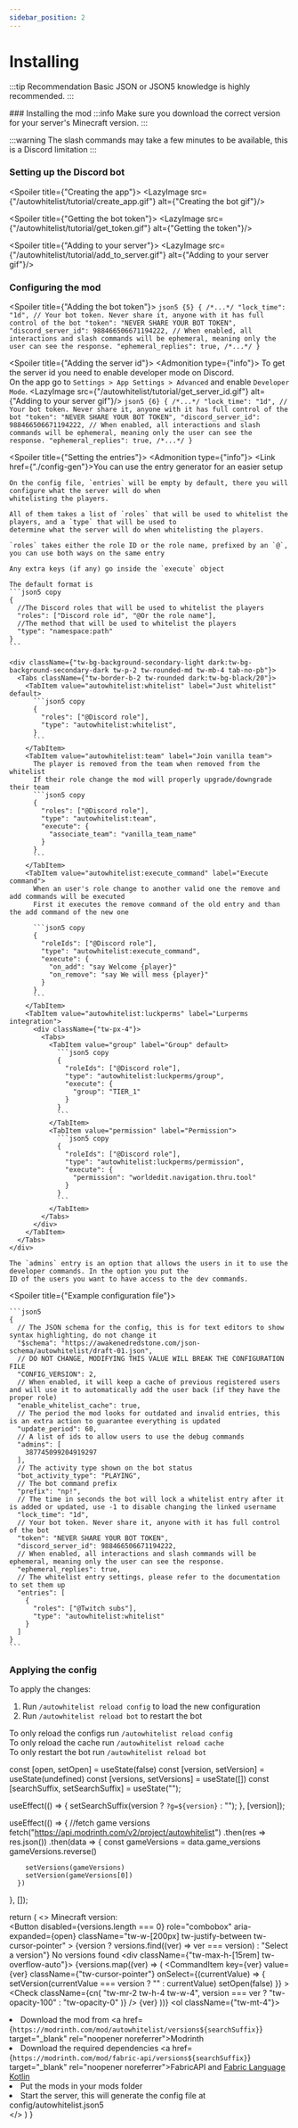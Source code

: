 ```yaml
---
sidebar_position: 2
---
```



# Installing

:::tip Recommendation
  Basic JSON or JSON5 knowledge is highly recommended.
:::

<Steps>
  ### Installing the mod
  :::info
  Make sure you download the correct version for your server's Minecraft version.
  :::

  [//]: # (Dropdown to select a minecraft version)
  <VersionPicker/>

  :::warning
  The slash commands may take a few minutes to be available, this is a Discord limitation
  :::

  ### Setting up the Discord bot

  <Spoiler title={"Creating the app"}>
    <LazyImage
      src={"/autowhitelist/tutorial/create_app.gif"}
      alt={"Creating the bot gif"}/>
  </Spoiler>

  <Spoiler title={"Getting the bot token"}>
    <LazyImage src={"/autowhitelist/tutorial/get_token.gif"}
               alt={"Getting the token"}/>
  </Spoiler>

  <Spoiler title={"Adding to your server"}>
    <LazyImage
      src={"/autowhitelist/tutorial/add_to_server.gif"}
      alt={"Adding to your server gif"}/>
  </Spoiler>

  ### Configuring the mod

  <Spoiler title={"Adding the bot token"}>
    ```json5 {5}
    {
      /*...*/
      "lock_time": "1d",
      // Your bot token. Never share it, anyone with it has full control of the bot
      "token": "NEVER SHARE YOUR BOT TOKEN",
      "discord_server_id": 988466506671194222,
      // When enabled, all interactions and slash commands will be ephemeral, meaning only the user can see the response.
      "ephemeral_replies": true,
      /*...*/
    }
    ```
  </Spoiler>

  <Spoiler title={"Adding the server id"}>
    <Admonition type={"info"}>
      To get the server id you need to enable developer mode on Discord.<br/>
      On the app go to&nbsp;`Settings > App Settings > Advanced`&nbsp;and enable&nbsp;`Developer Mode`.
    </Admonition>
    <LazyImage
      src={"/autowhitelist/tutorial/get_server_id.gif"}
      alt={"Adding to your server gif"}/>
    ```json5 {6}
    {
      /*...*/
      "lock_time": "1d",
      // Your bot token. Never share it, anyone with it has full control of the bot
      "token": "NEVER SHARE YOUR BOT TOKEN",
      "discord_server_id": 988466506671194222,
      // When enabled, all interactions and slash commands will be ephemeral, meaning only the user can see the response.
      "ephemeral_replies": true,
      /*...*/
    }
    ```
  </Spoiler>

  <Spoiler title={"Setting the entries"}>
    <Admonition type={"info"}>
      <Link href={"./config-gen"}>You can use the entry generator for an easier setup</Link>
    </Admonition>

    On the config file, `entries` will be empty by default, there you will configure what the server will do when
    whitelisting the players.

    All of them takes a list of `roles` that will be used to whitelist the players, and a `type` that will be used to
    determine what the server will do when whitelisting the players.

    `roles` takes either the role ID or the role name, prefixed by an `@`, you can use both ways on the same entry

    Any extra keys (if any) go inside the `execute` object

    The default format is
    ```json5 copy
    {
      //The Discord roles that will be used to whitelist the players
      "roles": ["Discord role id", "@Or the role name"],
      //The method that will be used to whitelist the players
      "type": "namespace:path"
    }
    ```

    <div className={"tw-bg-background-secondary-light dark:tw-bg-background-secondary-dark tw-p-2 tw-rounded-md tw-mb-4 tab-no-pb"}>
      <Tabs className={"tw-border-b-2 tw-rounded dark:tw-bg-black/20"}>
        <TabItem value="autowhitelist:whitelist" label="Just whitelist" default>
          ```json5 copy
          {
            "roles": ["@Discord role"],
            "type": "autowhitelist:whitelist",
          }
          ```
        </TabItem>
        <TabItem value="autowhitelist:team" label="Join vanilla team">
          The player is removed from the team when removed from the whitelist
          If their role change the mod will properly upgrade/downgrade their team
          ```json5 copy
          {
            "roles": ["@Discord role"],
            "type": "autowhitelist:team",
            "execute": {
              "associate_team": "vanilla_team_name"
            }
          }
          ```
        </TabItem>
        <TabItem value="autowhitelist:execute_command" label="Execute command">
          When an user's role change to another valid one the remove and add commands will be executed
          First it executes the remove command of the old entry and than the add command of the new one

          ```json5 copy
          {
            "roleIds": ["@Discord role"],
            "type": "autowhitelist:execute_command",
            "execute": {
              "on_add": "say Welcome {player}"
              "on_remove": "say We will mess {player}"
            }
          }
          ```
        </TabItem>
        <TabItem value="autowhitelist:luckperms" label="Lurperms integration">
          <div className={"tw-px-4"}>
            <Tabs>
              <TabItem value="group" label="Group" default>
                ```json5 copy
                {
                  "roleIds": ["@Discord role"],
                  "type": "autowhitelist:luckperms/group",
                  "execute": {
                    "group": "TIER_1"
                  }
                }
                ```
              </TabItem>
              <TabItem value="permission" label="Permission">
                ```json5 copy
                {
                  "roleIds": ["@Discord role"],
                  "type": "autowhitelist:luckperms/permission",
                  "execute": {
                    "permission": "worldedit.navigation.thru.tool"
                  }
                }
                ```
              </TabItem>
            </Tabs>
          </div>
        </TabItem>
      </Tabs>
    </div>

    The `admins` entry is an option that allows the users in it to use the developer commands. In the option you put the
    ID of the users you want to have access to the dev commands.
  </Spoiler>

  <Spoiler title={"Example configuration file"}>

    ```json5
    {
      // The JSON schema for the config, this is for text editors to show syntax highlighting, do not change it
      "$schema": "https://awakenedredstone.com/json-schema/autowhitelist/draft-01.json",
      // DO NOT CHANGE, MODIFYING THIS VALUE WILL BREAK THE CONFIGURATION FILE
      "CONFIG_VERSION": 2,
      // When enabled, it will keep a cache of previous registered users and will use it to automatically add the user back (if they have the proper role)
      "enable_whitelist_cache": true,
      // The period the mod looks for outdated and invalid entries, this is an extra action to guarantee everything is updated
      "update_period": 60,
      // A list of ids to allow users to use the debug commands
      "admins": [
        387745099204919297
      ],
      // The activity type shown on the bot status
      "bot_activity_type": "PLAYING",
      // The bot command prefix
      "prefix": "np!",
      // The time in seconds the bot will lock a whitelist entry after it is added or updated, use -1 to disable changing the linked username
      "lock_time": "1d",
      // Your bot token. Never share it, anyone with it has full control of the bot
      "token": "NEVER SHARE YOUR BOT TOKEN",
      "discord_server_id": 988466506671194222,
      // When enabled, all interactions and slash commands will be ephemeral, meaning only the user can see the response.
      "ephemeral_replies": true,
      // The whitelist entry settings, please refer to the documentation to set them up
      "entries": [
        {
          "roles": ["@Twitch subs"],
          "type": "autowhitelist:whitelist"
        }
      ]
    }
    ```
  </Spoiler>
  
  ### Applying the config
  
  To apply the changes: 
  1. Run `/autowhitelist reload config` to load the new configuration
  2. Run `/autowhitelist reload bot` to restart the bot
  
  To only reload the configs run `/autowhitelist reload config`  
  To only reload the cache run `/autowhitelist reload cache`  
  To only restart the bot run `/autowhitelist reload bot`

</Steps>

  const [open, setOpen] = useState(false)
  const [version, setVersion] = useState(undefined)
  const [versions, setVersions] = useState([])
  const [searchSuffix, setSearchSuffix] = useState("");

  useEffect(() => {
    setSearchSuffix(version ? `?g=${version}` : "");
  }, [version]);

  useEffect(() => {
    //fetch game versions
    fetch("https://api.modrinth.com/v2/project/autowhitelist")
      .then(res => res.json())
      .then(data => {
        const gameVersions = data.game_versions
        gameVersions.reverse()

        setVersions(gameVersions)
        setVersion(gameVersions[0])
      })
  }, []);

  return (
    <>
      Minecraft version:
      <br/>
      <Popover open={open} onOpenChange={setOpen}>
        <PopoverTrigger asChild>
          <Button
            disabled={versions.length === 0}
            role="combobox"
            aria-expanded={open}
            className="tw-w-[200px] tw-justify-between tw-cursor-pointer"
          >
            {version
              ? versions.find((ver) => ver === version)
              : "Select a version"}
            <ChevronsUpDown className="tw-ml-2 tw-h-4 w-4 tw-shrink-0 tw-opacity-50" />
          </Button>
        </PopoverTrigger>
        <PopoverContent className="tw-w-[200px] p-0">
          <Command>
            <CommandInput placeholder="Search version..." />
            <CommandEmpty>No versions found</CommandEmpty>
            <CommandGroup>
              <div className={"tw-max-h-[15rem] tw-overflow-auto"}>
                {versions.map((ver) => (
                  <CommandItem
                    key={ver}
                    value={ver}
                    className={"tw-cursor-pointer"}
                    onSelect={(currentValue) => {
                      setVersion(currentValue === version ? "" : currentValue)
                      setOpen(false)
                    }}
                  >
                    <Check
                      className={cn(
                        "tw-mr-2 tw-h-4 tw-w-4",
                        version === ver ? "tw-opacity-100" : "tw-opacity-0"
                      )}
                    />
                    {ver}
                  </CommandItem>
                ))}
              </div>
            </CommandGroup>
          </Command>
        </PopoverContent>
      </Popover>
      <ol className={"tw-mt-4"}>
        <li>Download the mod from <a href={`https://modrinth.com/mod/autowhitelist/versions${searchSuffix}`} target="_blank" rel="noopener noreferrer">Modrinth</a></li>
        <li>Download the required dependencies <a href={`https://modrinth.com/mod/fabric-api/versions${searchSuffix}`} target="_blank" rel="noopener noreferrer">FabricAPI</a> and <a href="https://modrinth.com/mod/fabric-language-kotlin/versions" target="_blank" rel="noopener noreferrer">Fabric Language Kotlin</a></li>
        <li>Put the mods in your <CodeInline>mods</CodeInline> folder</li>
        <li>Start the server, this will generate the config file at <CodeInline>config/autowhitelist.json5</CodeInline></li>
      </ol>
    </>
  )
}
